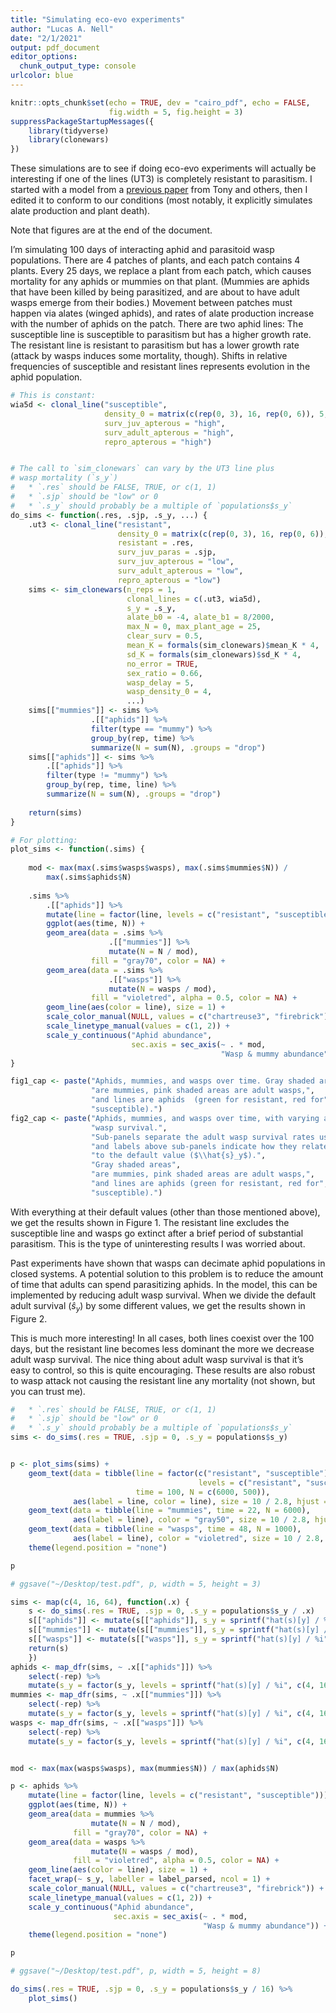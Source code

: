 ```yaml
---
title: "Simulating eco-evo experiments"
author: "Lucas A. Nell"
date: "2/1/2021"
output: pdf_document
editor_options: 
  chunk_output_type: console
urlcolor: blue
---
```


```r
knitr::opts_chunk$set(echo = TRUE, dev = "cairo_pdf", echo = FALSE, 
                      fig.width = 5, fig.height = 3)
suppressPackageStartupMessages({
    library(tidyverse)
    library(clonewars)
})
```


These simulations are to see if doing eco-evo experiments will actually be
interesting if one of the lines (UT3) is completely resistant to parasitism.
I started with a model from a 
[previous paper](http://doi.wiley.com/10.1890/13-1933.1)
from Tony and others, then I edited it to conform to our conditions
(most notably, it explicitly simulates alate production and plant death).

Note that figures are at the end of the document.

I'm simulating 100 days of interacting aphid and parasitoid wasp populations.
There are 4 patches of plants, and each patch contains 4 plants.
Every 25 days, we replace a plant from each patch, which causes mortality
for any aphids or mummies on that plant.
(Mummies are aphids that have been killed by being parasitized, and are
about to have adult wasps emerge from their bodies.)
Movement between patches must happen via alates (winged aphids), and 
rates of alate production increase with the number of aphids on the patch.
There are two aphid lines:
The susceptible line is susceptible to parasitism but has a higher growth rate.
The resistant line is resistant to parasitism but has a lower growth rate
(attack by wasps induces some mortality, though).
Shifts in relative frequencies of susceptible and resistant lines
represents evolution in the aphid population.




```r
# This is constant:
wia5d <- clonal_line("susceptible",
                     density_0 = matrix(c(rep(0, 3), 16, rep(0, 6)), 5, 2),
                     surv_juv_apterous = "high",
                     surv_adult_apterous = "high",
                     repro_apterous = "high")


# The call to `sim_clonewars` can vary by the UT3 line plus
# wasp mortality (`s_y`)
#   * `.res` should be FALSE, TRUE, or c(1, 1)
#   * `.sjp` should be "low" or 0
#   * `.s_y` should probably be a multiple of `populations$s_y`
do_sims <- function(.res, .sjp, .s_y, ...) {
    .ut3 <- clonal_line("resistant",
                        density_0 = matrix(c(rep(0, 3), 16, rep(0, 6)), 5, 2),
                        resistant = .res,
                        surv_juv_paras = .sjp,
                        surv_juv_apterous = "low",
                        surv_adult_apterous = "low",
                        repro_apterous = "low")
    sims <- sim_clonewars(n_reps = 1, 
                          clonal_lines = c(.ut3, wia5d),
                          s_y = .s_y,
                          alate_b0 = -4, alate_b1 = 8/2000,
                          max_N = 0, max_plant_age = 25,
                          clear_surv = 0.5,
                          mean_K = formals(sim_clonewars)$mean_K * 4,
                          sd_K = formals(sim_clonewars)$sd_K * 4,
                          no_error = TRUE,
                          sex_ratio = 0.66,
                          wasp_delay = 5,
                          wasp_density_0 = 4, 
                          ...)
    sims[["mummies"]] <- sims %>%
                  .[["aphids"]] %>%
                  filter(type == "mummy") %>%
                  group_by(rep, time) %>%
                  summarize(N = sum(N), .groups = "drop")
    sims[["aphids"]] <- sims %>%
        .[["aphids"]] %>%
        filter(type != "mummy") %>%
        group_by(rep, time, line) %>%
        summarize(N = sum(N), .groups = "drop")
    
    return(sims)
}

# For plotting:
plot_sims <- function(.sims) {
    
    mod <- max(max(.sims$wasps$wasps), max(.sims$mummies$N)) / 
        max(.sims$aphids$N)
    
    .sims %>%
        .[["aphids"]] %>%
        mutate(line = factor(line, levels = c("resistant", "susceptible"))) %>%
        ggplot(aes(time, N)) +
        geom_area(data = .sims %>%
                      .[["mummies"]] %>%
                      mutate(N = N / mod),
                  fill = "gray70", color = NA) +
        geom_area(data = .sims %>%
                      .[["wasps"]] %>%
                      mutate(N = wasps / mod),
                  fill = "violetred", alpha = 0.5, color = NA) +
        geom_line(aes(color = line), size = 1) +
        scale_color_manual(NULL, values = c("chartreuse3", "firebrick")) +
        scale_linetype_manual(values = c(1, 2)) +
        scale_y_continuous("Aphid abundance",
                           sec.axis = sec_axis(~ . * mod,
                                               "Wasp & mummy abundance"))
}

fig1_cap <- paste("Aphids, mummies, and wasps over time. Gray shaded areas",
                  "are mummies, pink shaded areas are adult wasps,",
                  "and lines are aphids  (green for resistant, red for",
                  "susceptible).")
fig2_cap <- paste("Aphids, mummies, and wasps over time, with varying adult",
                  "wasp survival.",
                  "Sub-panels separate the adult wasp survival rates used,",
                  "and labels above sub-panels indicate how they relate",
                  "to the default value ($\\hat{s}_y$).",
                  "Gray shaded areas",
                  "are mummies, pink shaded areas are adult wasps,",
                  "and lines are aphids (green for resistant, red for",
                  "susceptible).")
```


With everything at their default values (other than those mentioned above),
we get the results shown in Figure 1.
The resistant line excludes the susceptible line and wasps go extinct
after a brief period of substantial parasitism.
This is the type of uninteresting results I was worried about.


Past experiments have shown that wasps can decimate aphid populations in 
closed systems.
A potential solution to this problem is to reduce the amount of time
that adults can spend parasitizing aphids.
In the model, this can be implemented by reducing adult wasp survival.
When we divide the default adult survival ($\hat{s}_y$) by some different 
values, we get the results shown in Figure 2.


This is much more interesting!
In all cases, both lines coexist over the 100 days, but
the resistant line becomes less dominant the more we decrease adult wasp
survival.
The nice thing about adult wasp survival is that it's easy to control,
so this is quite encouraging.
These results are also robust to wasp attack not causing the resistant line
any mortality (not shown, but you can trust me).




```r
#   * `.res` should be FALSE, TRUE, or c(1, 1)
#   * `.sjp` should be "low" or 0
#   * `.s_y` should probably be a multiple of `populations$s_y`
sims <- do_sims(.res = TRUE, .sjp = 0, .s_y = populations$s_y)


p <- plot_sims(sims) +
    geom_text(data = tibble(line = factor(c("resistant", "susceptible"), 
                                          levels = c("resistant", "susceptible")),
                            time = 100, N = c(6000, 500)), 
              aes(label = line, color = line), size = 10 / 2.8, hjust = 1) +
    geom_text(data = tibble(line = "mummies", time = 22, N = 6000), 
              aes(label = line), color = "gray50", size = 10 / 2.8, hjust = 1) +
    geom_text(data = tibble(line = "wasps", time = 48, N = 1000),
              aes(label = line), color = "violetred", size = 10 / 2.8, hjust = 0) +
    theme(legend.position = "none")

p

# ggsave("~/Desktop/test.pdf", p, width = 5, height = 3)

```



```r

sims <- map(c(4, 16, 64), function(.x) {
    s <- do_sims(.res = TRUE, .sjp = 0, .s_y = populations$s_y / .x)
    s[["aphids"]] <- mutate(s[["aphids"]], s_y = sprintf("hat(s)[y] / %i", .x))
    s[["mummies"]] <- mutate(s[["mummies"]], s_y = sprintf("hat(s)[y] / %i", .x))
    s[["wasps"]] <- mutate(s[["wasps"]], s_y = sprintf("hat(s)[y] / %i", .x))
    return(s)
    })
aphids <- map_dfr(sims, ~ .x[["aphids"]]) %>% 
    select(-rep) %>% 
    mutate(s_y = factor(s_y, levels = sprintf("hat(s)[y] / %i", c(4, 16, 64))))
mummies <- map_dfr(sims, ~ .x[["mummies"]]) %>% 
    select(-rep) %>% 
    mutate(s_y = factor(s_y, levels = sprintf("hat(s)[y] / %i", c(4, 16, 64))))
wasps <- map_dfr(sims, ~ .x[["wasps"]]) %>% 
    select(-rep) %>% 
    mutate(s_y = factor(s_y, levels = sprintf("hat(s)[y] / %i", c(4, 16, 64))))


mod <- max(max(wasps$wasps), max(mummies$N)) / max(aphids$N)

p <- aphids %>%
    mutate(line = factor(line, levels = c("resistant", "susceptible"))) %>%
    ggplot(aes(time, N)) +
    geom_area(data = mummies %>%
                  mutate(N = N / mod),
              fill = "gray70", color = NA) +
    geom_area(data = wasps %>%
                  mutate(N = wasps / mod),
              fill = "violetred", alpha = 0.5, color = NA) +
    geom_line(aes(color = line), size = 1) +
    facet_wrap(~ s_y, labeller = label_parsed, ncol = 1) +
    scale_color_manual(NULL, values = c("chartreuse3", "firebrick")) +
    scale_linetype_manual(values = c(1, 2)) +
    scale_y_continuous("Aphid abundance",
                       sec.axis = sec_axis(~ . * mod,
                                           "Wasp & mummy abundance")) +
    theme(legend.position = "none")

p

# ggsave("~/Desktop/test.pdf", p, width = 5, height = 8)


```




```r

do_sims(.res = TRUE, .sjp = 0, .s_y = populations$s_y / 16) %>% 
    plot_sims()

```


